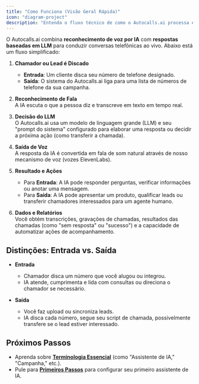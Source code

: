 ```yaml
---
title: "Como Funciona (Visão Geral Rápida)"
icon: "diagram-project"
description: "Entenda o fluxo técnico de como o Autocalls.ai processa e lida com conversas telefônicas usando IA"
---
```


O Autocalls.ai combina **reconhecimento de voz por IA** com **respostas baseadas em LLM** para conduzir conversas telefônicas ao vivo. Abaixo está um fluxo simplificado:

1. **Chamador ou Lead é Discado**

   - **Entrada**: Um cliente disca seu número de telefone designado.
   - **Saída**: O sistema do Autocalls.ai liga para uma lista de números de telefone da sua campanha.

2. **Reconhecimento de Fala**  
   A IA escuta o que a pessoa diz e transcreve em texto em tempo real.

3. **Decisão do LLM**  
   O Autocalls.ai usa um modelo de linguagem grande (LLM) e seu "prompt do sistema" configurado para elaborar uma resposta ou decidir a próxima ação (como transferir a chamada).

4. **Saída de Voz**  
   A resposta da IA é convertida em fala de som natural através de nosso mecanismo de voz (vozes ElevenLabs).

5. **Resultado e Ações**

   - Para **Entrada**: A IA pode responder perguntas, verificar informações ou anotar uma mensagem.
   - Para **Saída**: A IA pode apresentar um produto, qualificar leads ou transferir chamadores interessados para um agente humano.

6. **Dados e Relatórios**  
   Você obtém transcrições, gravações de chamadas, resultados das chamadas (como "sem resposta" ou "sucesso") e a capacidade de automatizar ações de acompanhamento.

## Distinções: Entrada vs. Saída

- **Entrada**

  - Chamador disca um número que você alugou ou integrou.
  - IA atende, cumprimenta e lida com consultas ou direciona o chamador se necessário.

- **Saída**
  - Você faz upload ou sincroniza leads.
  - IA disca cada número, segue seu script de chamada, possivelmente transfere se o lead estiver interessado.

## Próximos Passos

- Aprenda sobre [**Terminologia Essencial**](/terminology) (como "Assistente de IA," "Campanha," etc.).
- Pule para [**Primeiros Passos**](/getting-started) para configurar seu primeiro assistente de IA.
